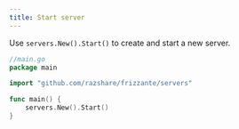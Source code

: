 ```yaml
---
title: Start server
---
```


Use `servers.New().Start()` to create and start a new server.

```go
//main.go
package main

import "github.com/razshare/frizzante/servers"

func main() {
    servers.New().Start()
}
```